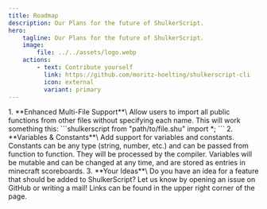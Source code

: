 ```yaml
---
title: Roadmap
description: Our Plans for the future of ShulkerScript.
hero: 
    tagline: Our Plans for the future of ShulkerScript.
    image:
        file: ../../assets/logo.webp
    actions:
        - text: Contribute yourself
          link: https://github.com/moritz-hoelting/shulkerscript-cli
          icon: external
          variant: primary
---
```


<Steps>
1. **Enhanced Multi-File Support**\
    Allow users to import all public functions from other files without specifying each name.
    This will work something this:
    ```shulkerscript
    from "path/to/file.shu" import *;
    ```
2. **Variables & Constants**\
    Add support for variables and constants. Constants can be any type (string, number, etc.) and 
    can be passed from function to function. They will be processed by the compiler. Variables will be
    mutable and can be changed at any time, and are stored as entries in minecraft scoreboards.
3. **Your Ideas**\
    Do you have an idea for a feature that should be added to ShulkerScript?
    Let us know by opening an issue on GitHub or writing a mail! Links can be found in the upper right corner of the page.
</Steps>